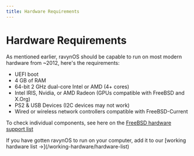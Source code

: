 ```yaml
---
title: Hardware Requirements
---
```



# Hardware Requirements

As mentioned earlier, ravynOS should be capable to run on most modern hardware from ~2012, here's the requirements:

 * UEFI boot
 * 4 GB of RAM
 * 64-bit 2 GHz dual-core Intel or AMD (4+ cores)
 * Intel IRIS, Nvidia, or AMD Radeon (GPUs compatible with FreeBSD and X.Org)
 * PS2 & USB Devices (I2C devices may not work)
 * Wired or wireless network controllers compatible with FreeBSD-Current

To check individual components, see here on the [FreeBSD hardware support list](https://www.freebsd.org/releases/12.0R/hardware/)

<Callout type="info" emoji="ℹ️">
  If you have gotten ravynOS to run on your computer, add it to our [working hardware list  &#8594;](/working-hardware/hardware-list)
</Callout>